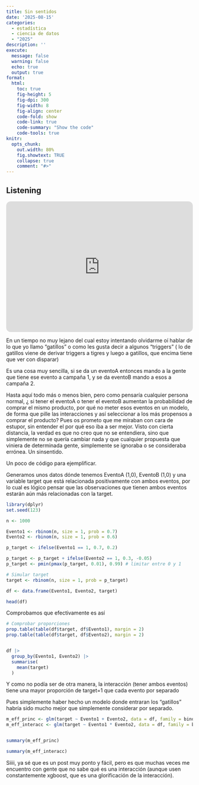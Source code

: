 ```yaml
---
title: Sin sentidos
date: '2025-08-15'
categories: 
  - estadística
  - ciencia de datos
  - "2025"
description: ''
execute: 
  message: false
  warning: false
  echo: true
  output: true
format: 
  html: 
    toc: true
    fig-height: 5
    fig-dpi: 300
    fig-width: 8
    fig-align: center
    code-fold: show
    code-link: true
    code-summary: "Show the code"
    code-tools: true 
knitr:
  opts_chunk:
    out.width: 80%
    fig.showtext: TRUE
    collapse: true
    comment: "#>"
---
```



::: callout-note
## Listening

<iframe style="border-radius:12px" src="https://open.spotify.com/embed/track/4mqbTmpIvq8n0JjngQeowg?utm_source=generator" width="100%" height="352" frameBorder="0" allowfullscreen="" allow="autoplay; clipboard-write; encrypted-media; fullscreen; picture-in-picture" loading="lazy">
</iframe>
:::

En un tiempo no muy lejano del cual estoy intentando olvidarme oí hablar de lo que yo llamo "gatillos" o como les gusta decir a algunos "triggers" ( lo de gatillos viene de derivar triggers a tigres y luego a gatillos, que encima tiene que ver con disparar) 

Es una cosa muy sencilla, si se da un eventoA entonces mando a la gente que tiene ese evento a campaña 1, y se da eventoB mando a esos a campaña 2. 

Hasta aquí todo más o menos bien, pero como pensaría cualquier persona normal, ¿ si tener el eventoA o tener el eventoB aumentan la probabilidad de comprar el mismo producto, por qué no meter esos eventos en un modelo, de forma que pille las interacciones y así seleccionar a los más propensos a comprar el producto?
Pues os prometo que me miraban con cara de estupor, sin entender  el por qué eso iba a ser mejor. Visto con cierta distancia, la verdad es que no creo que no se entendiera, sino que simplemente no se quería cambiar nada y que cualquier propuesta que viniera de determinada gente, simplemente se ignoraba o se consideraba errónea. Un sinsentido. 


Un poco de código para ejemplificar. 

Generamos unos datos dónde tenemos EventoA (1,0), EventoB (1,0) y una variable target que está relacionada positivamente con ambos eventos, por lo cual es lógico pensar que las observaciones que tienen ambos eventos estarán aún más relacionadas con la target. 


```r
library(dplyr)
set.seed(123)

n <- 1000

Evento1 <- rbinom(n, size = 1, prob = 0.7) 
Evento2 <- rbinom(n, size = 1, prob = 0.6) 

p_target <- ifelse(Evento1 == 1, 0.7, 0.2)

p_target <- p_target + ifelse(Evento2 == 1, 0.3, -0.05)
p_target <- pmin(pmax(p_target, 0.01), 0.99) # limitar entre 0 y 1

# Simular target 
target <- rbinom(n, size = 1, prob = p_target)

df <- data.frame(Evento1, Evento2, target)

head(df)
```

Comprobamos que efectivamente es así 

```r
# Comprobar proporciones
prop.table(table(df$target, df$Evento1), margin = 2)
prop.table(table(df$target, df$Evento2), margin = 2)


df |>
  group_by(Evento1, Evento2) |>
  summarise(
    mean(target)
  )
```
Y como no podía ser de otra manera, la interacción (tener ambos eventos) tiene una mayor proporción de target=1 que cada evento por separado


Pues simplemente haber hecho un modelo donde entraran los "gatillos" habría sido mucho mejor que simplemente considerar por separado. 

```r
m_eff_princ <- glm(target ~ Evento1 + Evento2, data = df, family = binomial)
m_eff_interacc <- glm(target ~ Evento1 * Evento2, data = df, family = binomial)


summary(m_eff_princ)

summary(m_eff_interacc)


```

Siiii, ya sé que es un post muy ponto y fácil, pero es que muchas veces me encuentro con gente que no sabe qué es una interacción (aunque usen constantemente xgboost, que es una glorificación de la interacción). 

